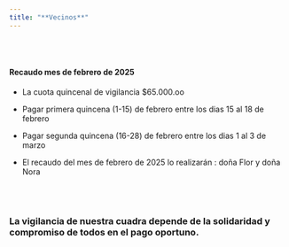 ```yaml
---
title: "**Vecinos**"
---
```


<br><br>

<div class="box-blue">

#### Recaudo mes de febrero de 2025

* La cuota quincenal de vigilancia $65.000.oo

* Pagar primera quincena (1-15) de febrero entre los dias 15 al 18 de febrero
* Pagar segunda quincena (16-28) de febrero entre los dias 1 al 3 de marzo

* El recaudo del mes de  febrero de 2025 lo realizarán : doña Flor y doña Nora 

</div>

<br><br>


### **La vigilancia de nuestra cuadra depende de la solidaridad y compromiso de todos en el pago oportuno.**

